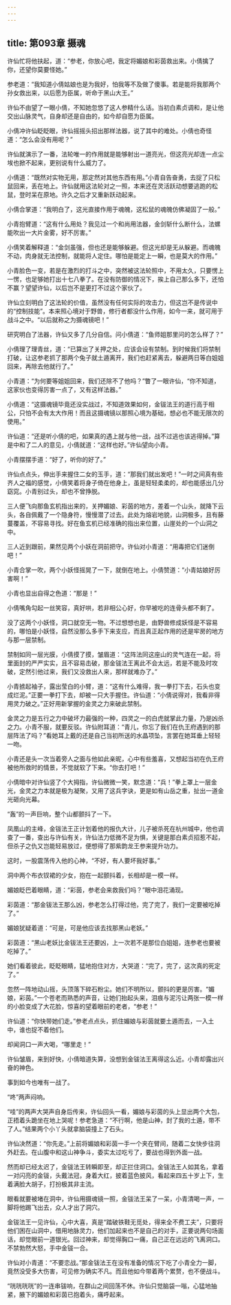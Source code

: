 ```yaml
---
---
---
```

title: 第093章 摄魂
---





许仙忙将他扶起，道：“参老，你放心吧，我定将媚娘和彩茵救出来。小倩擒了你，还望你莫要怪她。”

参老道：“我知道小倩姑娘也是为我好，怕我等不及做了傻事。若是能将我那两个孙女救出来，以后愿为臣属，听命于黑山大王。”

许仙不由望了一眼小倩，不知她忽悠了这人参精什么话。当初白素贞调和，是让他交出山脉灵气，自身却还是自由的，如今却自愿为臣属。

小倩冲许仙眨眨眼，许仙摇摇头招出那样法器，说了其中的难处。小倩也奇怪道：“怎么会没有用呢？”

许仙就演示了一番，法轮唯一的作用就是能够射出一道亮光，但这亮光却连一点尘埃也掀不起来，更别说有什么威力了。

小倩道：“既然对实物无用，那定然对其他东西有用。”小青自告奋勇，去捉了只松鼠回来，丢在地上。许仙就用这法轮对之一照，本来还在灵活跃动想要逃跑的松鼠，登时呆在原地。许久之后才又重新跃动起来。

小倩合掌道：“我明白了，这光直接作用于魂魄，这松鼠的魂魄仿佛凝固了一般。”

小青抱臂道：“这有什么用处？我见过一个和尚用法器，金剑斩什么断什么，法螺能吹出一大片金雾，好不厉害。”

小倩笑着解释道：“金剑虽强，但也还是能够躲避。但这光却是无从躲避。而魂魄不动，肉身就无法控制，就能将人定住。哪怕是能定上一瞬，也是莫大的作用。”

小青脸色一变，若是在激烈的打斗之中，突然被这法轮照中，不用太久，只要愣上一愣，也足够她打出十七八拳了。在没有防御的情况下，挨上自己那么多下，还怕不赢？望望许仙，以后岂不是更打不过这个家伙了。

许仙立刻明白了这法轮的价值，虽然没有任何实际的攻击力，但这岂不是传说中的“控制技能”。本来照心境对于野兽，修行者都没什么作用，如今一来，就可用于战斗之中。“以后就称之为摄魂镜吧！”

研究明白了法器，许仙又多了几分自信。问小倩道：“鱼师姐那里问的怎么样了？”

小倩理了理青丝，道：“已算出了关押之处，应该会设有禁制。到时候我们将禁制打破，让这参老抓了那两个兔子就土遁离开，我们也赶紧离去，躲避两日等白姐姐回来，再除去他就行了。”

小青道：“为何要等姐姐回来，我们还除不了他吗？”瞥了一眼许仙，“你不知道，这家伙也变得厉害一点了，又有这样法器。”

小倩道：“这摄魂镜毕竟还没实战过，不知道效果如何，金钹法王的道行高于相公，只怕不会有太大作用！而且这摄魂镜以那照心境为基础，想必也不能无限次的使用。”

许仙道：“还是听小倩的吧，如果真的遇上就与他一战，战不过逃也该逃得掉。”算是中和了二人的意见，小倩就道：“这样也好。”许仙望向小青。

小青摆摆手道：“好了，听你的好了。”

许仙点点头，伸出手来握住二女的玉手，道：“那我们就出发吧！”一时之间真有些齐人之福的感觉，小倩笑着将身子倚在他身上，虽是轻轻柔柔的，却也能感出几分窈窕。小青别过头，却也不曾挣脱。

三人便飞向那鱼玄机指出来的，关押媚娘、彩茵的地方，差着一个山头，就降下云头，各自佩戴了一个隐身符，慢慢潜了过去。此处为熔岩地貌，山洞极多，且有藤蔓覆盖，不容易寻找。好在鱼玄机已经准确的指出来位置，山崖处的一个山洞之中。

三人近到跟前，果然见两个小妖在洞前把守。许仙对小青道：“用毒把它们迷倒吧！”

小青合掌一吹，两个小妖怪摇晃了一下，就倒在地上。小倩赞道：“小青姑娘好厉害啊！”

小青也显出自得之色道：“那是！”

小倩嘴角勾起一丝笑容，真好哄，若非相公心好，你早被吃的连骨头都不剩了。

没了这两个小妖怪，洞口就空无一物。不过想想也是，由野兽修成妖怪是不容易的，哪怕是小妖怪，自然没那么多手下来支应，而且真正起作用的还是牢房的地方与那一层禁制。

禁制如同一层光膜，小倩摸了摸，皱眉道：“这阵法同这座山的灵气连在一起，将里面封的严严实实，且不容易击破，那金钹法王离此不会太远，若是不能及时攻破，定然引他过来，我们又没救出人来，那样就难办了。”

小青掳起袖子，露出莹白的小臂，道：“这有什么难得，我一拳打下去，石头也变成烂泥。”正要一拳打下去，却被一只大手握住。许仙道：“小倩说得对，我看非得用灵力破之。”正好用新掌握的金灵之力来破此禁制。

金灵之力是五行之力中破坏力最强的一种，四灵之一的白虎就掌此力量，乃是凶杀之力。小青不服，就要反驳。许仙附耳道：“青儿，你忘了我们在仇王府遇到的那层阵法了吗？”看她耳上戴的还是自己当初所送的水晶项坠，言罢在她耳垂上轻轻一吻。

小青还是头一次当着旁人之面与他如此亲昵，心中有些羞喜，又想起当初在仇王府被他所救时的情景，不觉就软了下来。“你去打吧！”

小倩暗中对许仙竖了个大拇指，许仙微微一笑，默念道：“兵！”拳上罩上一层金光，金灵之力本就是极为凝聚，又用了这兵字诀，更是如有山岳之重，扯出一道金光砸向光幕。

“轰”的一声巨响，整个山都颤抖了一下。

凤凰山的主峰，金钹法王正计划着他的报仇大计，儿子被杀死在杭州城中，他也调查了一番，查出与许仙有关，许仙法力低微不足为惧，关键是那白素贞招惹不起，但杀子之仇又岂能轻易放过，便想得了那紫韵龙王参来提升功力。

这时，一股震荡传入他的心神，“不好，有人要坏我好事。”

洞中两个布衣钗裙的少女，抱在一起颤抖着，长相却是一模一样。

媚娘眨巴着眼睛，道：“彩茵，参老会来救我们吗？”眼中泪花涌现。

彩茵道：“那金钹法王那么凶，参老怎么打得过他，完了完了，我们一定要被吃掉了。”

媚娘犹疑着道：“可是，可是他应该去找那黑山老妖。”

彩茵道：“黑山老妖比金钹法王还要凶，上一次若不是那位白姐姐，连参老也要被吃掉了。”

她们看着彼此，眨眨眼睛，猛地抱住对方，大哭道：“完了，完了，这次真的死定了。”

忽然一阵地动山摇，头顶落下碎石粉尘。她们不明所以，颤抖的更是厉害。“媚娘，彩茵。”一个苍老而熟悉的声音，让她们抬起头来，泪痕与泥污让两张一模一样的小脸变成了大花脸，惊喜的望着眼前的老者，“参老！”

许仙道：“你快带她们走。”参老点点头，抓住媚娘与彩茵就要土遁而去，一入土中，谁也捉不着他们。

却闻洞口一声大喝，“哪里走！”

许仙皱眉，来到好快，小倩暗道失算，没想到金钹法王离得这么近。小青却露出兴奋的神色。

事到如今也唯有一战了。

“咚”两声闷响。

“哇”的两声大哭声自身后传来，许仙回头一看，媚娘与彩茵的头上显出两个大包，正捂着头跪坐在地上哭呢！参老急道：“不行啊，他是山神，封了我的土遁，带不了人。”结果两个小丫头就拿脑袋撞上了石头。

许仙决然道：“你先走。”上前将媚娘和彩茵一手一个夹在臂间，随着二女快步往洞外赶去。在山腹中和这山神争斗，委实太过吃亏了，要战也得到外面一战。

然而却已经太迟了，金钹法王转瞬即至，却正拦住洞口。金钹法王人如其名，拿着一对闪亮的金钹，头戴法冠，身着大红，披着蓝色披风，看起来四五十岁上下，生着满脸大胡子，打扮极其非主流。

眼看就要被堵在洞中，许仙用摄魂镜一照，金钹法王呆了一呆，小青清喝一声，一脚将他踢飞出去，众人才出了洞穴。

金钹法王一见许仙，心中大喜，真是“踏破铁鞋无觅处，得来全不费工夫”，只要将他们困在山洞中，借用地脉灵力，他们加起来也不是自己的对手，正要说两句场面话，却觉眼前一道银光。回过神来，却觉得胸口一痛，自己正在远远的飞离洞口。不禁勃然大怒，手中金钹一合。

许仙对小青道：“不要恋战。”那金钹法王在没有准备的情况下吃了小青全力一脚，竟然没受多大伤害，可见修为确实不凡。而且他如今带着两个累赘，也不便战斗。

“咣咣咣咣”的一连串钹响，在群山之间回荡不休。许仙只觉脑袋一嗡，心猛地抽紧，腋下的媚娘和彩茵已抱着头，痛呼起来。